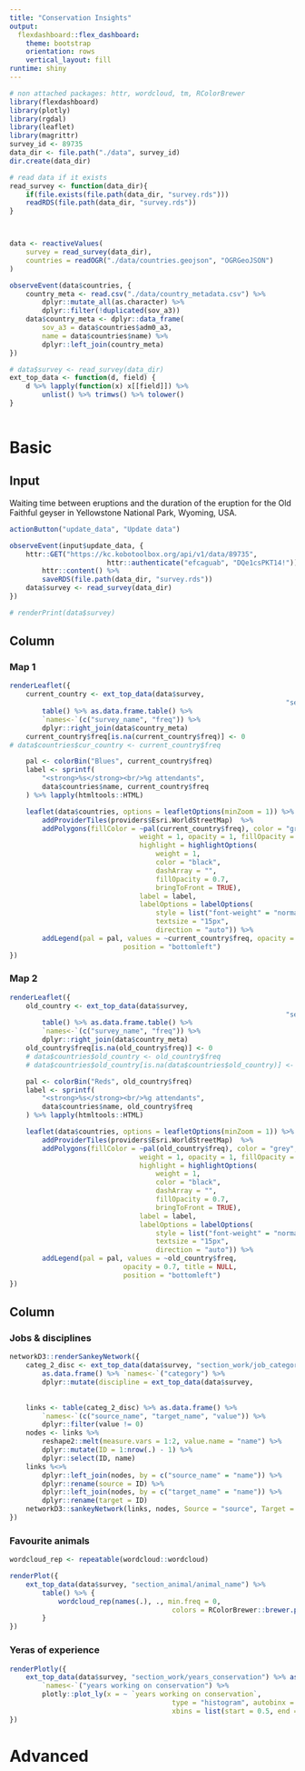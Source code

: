 ```yaml
---
title: "Conservation Insights"
output: 
  flexdashboard::flex_dashboard:
    theme: bootstrap
    orientation: rows
    vertical_layout: fill
runtime: shiny
---
```


```r
# non attached packages: httr, wordcloud, tm, RColorBrewer
library(flexdashboard)
library(plotly)
library(rgdal)
library(leaflet)
library(magrittr)
survey_id <- 89735
data_dir <- file.path("./data", survey_id)
dir.create(data_dir)

# read data if it exists
read_survey <- function(data_dir){
	if(file.exists(file.path(data_dir, "survey.rds"))) 
	readRDS(file.path(data_dir, "survey.rds"))
}



data <- reactiveValues(
	survey = read_survey(data_dir),
	countries = readOGR("./data/countries.geojson", "OGRGeoJSON")
)

observeEvent(data$countries, {
	country_meta <- read.csv("./data/country_metadata.csv") %>% 
		dplyr::mutate_all(as.character) %>%
		dplyr::filter(!duplicated(sov_a3))
	data$country_meta <- dplyr::data_frame(
		sov_a3 = data$countries$adm0_a3, 
		name = data$countries$name) %>% 
		dplyr::left_join(country_meta) 
})

```


```r


# data$survey <- read_survey(data_dir)
ext_top_data <- function(d, field) {
	d %>% lapply(function(x) x[[field]]) %>% 
		unlist() %>% trimws() %>% tolower()
}



```

# Basic

## Input {.sidebar}

Waiting time between eruptions and the duration of the eruption for the
Old Faithful geyser in Yellowstone National Park, Wyoming, USA.

```r

actionButton("update_data", "Update data")

observeEvent(input$update_data, {
	httr::GET("https://kc.kobotoolbox.org/api/v1/data/89735",
						httr::authenticate("efcaguab", "DQe1csPKT14!")) %>%
		httr::content() %>%
		saveRDS(file.path(data_dir, "survey.rds"))
	data$survey <- read_survey(data_dir)
})

# renderPrint(data$survey)
```


## Column {data-width=650}

### Map 1

```r
renderLeaflet({
	current_country <- ext_top_data(data$survey,
																	"section_work/current_country") %>%
		table() %>% as.data.frame.table() %>%
		`names<-`(c("survey_name", "freq")) %>%
		dplyr::right_join(data$country_meta)
	current_country$freq[is.na(current_country$freq)] <- 0
# data$countries$cur_country <- current_country$freq

	pal <- colorBin("Blues", current_country$freq)
	label <- sprintf(
		"<strong>%s</strong><br/>%g attendants",
		data$countries$name, current_country$freq
	) %>% lapply(htmltools::HTML)

	leaflet(data$countries, options = leafletOptions(minZoom = 1)) %>%
		addProviderTiles(providers$Esri.WorldStreetMap)  %>%
		addPolygons(fillColor = ~pal(current_country$freq), color = "grey",
								weight = 1, opacity = 1, fillOpacity = 0.7,
								highlight = highlightOptions(
									weight = 1,
									color = "black",
									dashArray = "",
									fillOpacity = 0.7,
									bringToFront = TRUE),
								label = label,
								labelOptions = labelOptions(
									style = list("font-weight" = "normal", padding = "3px 8px"),
									textsize = "15px",
									direction = "auto")) %>%
		addLegend(pal = pal, values = ~current_country$freq, opacity = 0.7, title = NULL,
							position = "bottomleft")
})

```


### Map 2

```r
renderLeaflet({
	old_country <- ext_top_data(data$survey,
																	"section_countries") %>%
		table() %>% as.data.frame.table() %>%
		`names<-`(c("survey_name", "freq")) %>%
		dplyr::right_join(data$country_meta)
	old_country$freq[is.na(old_country$freq)] <- 0
	# data$countries$old_country <- old_country$freq
	# data$countries$old_country[is.na(data$countries$old_country)] <- 0

	pal <- colorBin("Reds", old_country$freq)
	label <- sprintf(
		"<strong>%s</strong><br/>%g attendants",
		data$countries$name, old_country$freq
	) %>% lapply(htmltools::HTML)

	leaflet(data$countries, options = leafletOptions(minZoom = 1)) %>%
		addProviderTiles(providers$Esri.WorldStreetMap)  %>%
		addPolygons(fillColor = ~pal(old_country$freq), color = "grey",
								weight = 1, opacity = 1, fillOpacity = 0.7,
								highlight = highlightOptions(
									weight = 1,
									color = "black",
									dashArray = "",
									fillOpacity = 0.7,
									bringToFront = TRUE),
								label = label,
								labelOptions = labelOptions(
									style = list("font-weight" = "normal", padding = "3px 8px"),
									textsize = "15px",
									direction = "auto")) %>%
		addLegend(pal = pal, values = ~old_country$freq,
							opacity = 0.7, title = NULL,
							position = "bottomleft")
})

```


## Column {data-width=350}

### Jobs & disciplines

```r
networkD3::renderSankeyNetwork({
	categ_2_disc <- ext_top_data(data$survey, "section_work/job_category") %>% 
		as.data.frame() %>% `names<-`("category") %>%
		dplyr::mutate(discipline = ext_top_data(data$survey, 
																						"section_work/job_discipline")) 
	
	links <- table(categ_2_disc) %>% as.data.frame() %>% 
		`names<-`(c("source_name", "target_name", "value")) %>%
		dplyr::filter(value != 0)
	nodes <- links %>% 
		reshape2::melt(measure.vars = 1:2, value.name = "name") %>% 
		dplyr::mutate(ID = 1:nrow(.) - 1) %>%
		dplyr::select(ID, name)
	links %<>%
		dplyr::left_join(nodes, by = c("source_name" = "name")) %>%
		dplyr::rename(source = ID) %>%
		dplyr::left_join(nodes, by = c("target_name" = "name")) %>%
		dplyr::rename(target = ID) 
	networkD3::sankeyNetwork(links, nodes, Source = "source", Target =  "target", Value = "value", NodeID = "name", fontSize = 12, nodeWidth = 30)
})

```


### Favourite animals

```r
wordcloud_rep <- repeatable(wordcloud::wordcloud)

renderPlot({
	ext_top_data(data$survey, "section_animal/animal_name") %>%
		table() %>% {
			wordcloud_rep(names(.), ., min.freq = 0, 
										colors = RColorBrewer::brewer.pal(8, "Blues"))
		}
})
```

### Yeras of experience

```r
renderPlotly({
	ext_top_data(data$survey, "section_work/years_conservation") %>% as.numeric() %>% as.data.frame() %>%
		`names<-`("years working on conservation") %>%
		plotly::plot_ly(x = ~ `years working on conservation`,
										type = "histogram", autobinx = F,
										xbins = list(start = 0.5, end = 10.5, size = 1))
})

```


# Advanced